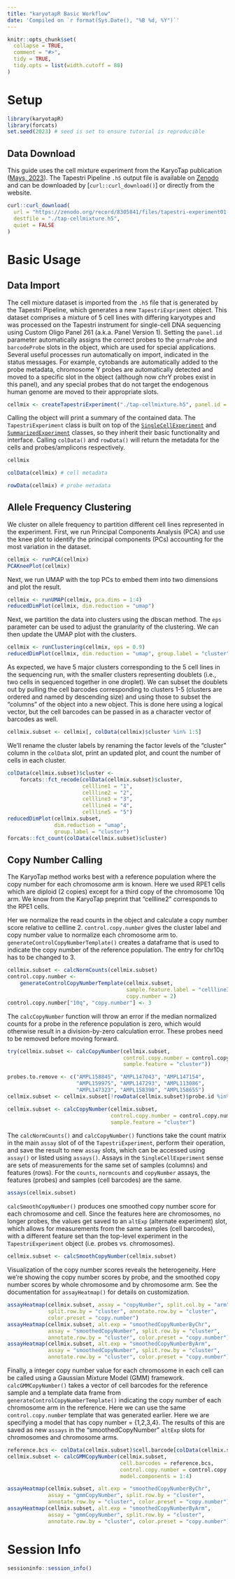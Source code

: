 ```yaml
---
title: "karyotapR Basic Workflow"
date: 'Compiled on `r format(Sys.Date(), "%B %d, %Y")`'
---
```


```r
knitr::opts_chunk$set(
  collapse = TRUE,
  comment = "#>",
  tidy = TRUE,
  tidy.opts = list(width.cutoff = 80)
)
```

# Setup

```r
library(karyotapR)
library(forcats)
set.seed(2023) # seed is set to ensure tutorial is reproducible
```

## Data Download

This guide uses the cell mixture experiment from the KaryoTap publication ([Mays, 2023](https://www.biorxiv.org/content/10.1101/2023.09.08.555746v1)). The Tapestri Pipeline `.h5` output file is available on [Zenodo](https://doi.org/10.5281/zenodo.8305841) and can be downloaded by [`curl::curl_download()`] or directly from the website.

```r
curl::curl_download(
  url = "https://zenodo.org/record/8305841/files/tapestri-experiment01-panelv1.h5?download=1",
  destfile = "./tap-cellmixture.h5",
  quiet = FALSE
)
```
# Basic Usage

## Data Import

The cell mixture dataset is imported from the `.h5` file that is generated by the Tapestri Pipeline, which generates a new `TapestriExpriment` object. This dataset comprises a mixture of 5 cell lines with differing karyotypes and was processed on the Tapestri instrument for single-cell DNA sequencing using Custom Oligo Panel 261 (a.k.a. Panel Version 1). Setting the `panel.id` parameter automatically assigns the correct probes to the `grnaProbe` and `barcodeProbe` slots in the object, which are used for special applications. Several useful processes run automatically on import, indicated in the status messages. For example, cytobands are automatically added to the probe metadata, chromosome Y probes are automatically detected and moved to a specific slot in the object (although now chrY probes exist in this panel), and any special probes that do not target the endogenous human genome are moved to their appropriate slots. 

```r
cellmix <- createTapestriExperiment("./tap-cellmixture.h5", panel.id = "CO261")
```

Calling the object will print a summary of the contained data. The `TapestriExperiment` class is built on top of the [`SingleCellExperiment`](https://bioconductor.org/packages/release/bioc/html/SingleCellExperiment.html) and [`SummarizedExperiment`](https://bioconductor.org/packages/release/bioc/html/SummarizedExperiment.html) classes, so they inherit their basic functionality and interface. Calling `colData()` and `rowData()` will return the metadata for the cells and probes/amplicons respectively. 

```r
cellmix
```

```r
colData(cellmix) # cell metadata
```

```r
rowData(cellmix) # probe metadata
```

## Allele Frequency Clustering

We cluster on allele frequency to partition different cell lines represented in the experiment.
First, we run Principal Components Analysis (PCA) and use the knee plot to identify the principal components (PCs) accounting for the most variation in the dataset.

```r
cellmix <- runPCA(cellmix)
PCAKneePlot(cellmix)
```

Next, we run UMAP with the top PCs to embed them into two dimensions and plot the result.

```r
cellmix <- runUMAP(cellmix, pca.dims = 1:4)
reducedDimPlot(cellmix, dim.reduction = "umap")
```

Next, we partition the data into clusters using the dbscan method. The `eps` parameter can be used to adjust the granularity of the clustering. We can then update the UMAP plot with the clusters.

```r
cellmix <- runClustering(cellmix, eps = 0.9)
reducedDimPlot(cellmix, dim.reduction = "umap", group.label = "cluster")
```

As expected, we have 5 major clusters corresponding to the 5 cell lines in the sequencing run, with the smaller clusters representing doublets (i.e., two cells in sequenced together in one droplet). We can subset the doublets out by pulling the cell barcodes corresponding to clusters 1-5 (clusters are ordered and named by descending size) and using those to subset the "columns" of the object into a new object. This is done here using a logical vector, but the cell barcodes can be passed in as a character vector of barcodes as well.

```r
cellmix.subset <- cellmix[, colData(cellmix)$cluster %in% 1:5]
```

We'll rename the cluster labels by renaming the factor levels of the "cluster" column in the `colData` slot, print an updated plot, and count the number of cells in each cluster.

```r
colData(cellmix.subset)$cluster <- 
    forcats::fct_recode(colData(cellmix.subset)$cluster, 
                        cellline1 = "1", 
                        cellline2 = "2", 
                        cellline3 = "3", 
                        cellline4 = "4", 
                        cellline5 = "5")
reducedDimPlot(cellmix.subset, 
               dim.reduction = "umap", 
               group.label = "cluster")
forcats::fct_count(colData(cellmix.subset)$cluster)
```

## Copy Number Calling 

The KaryoTap method works best with a reference population where the copy number for each chromosome arm is known. Here we used RPE1 cells which are diploid (2 copies) except for a third copy of the chromosome 10q arm. We know from the KaryoTap preprint that "cellline2" corresponds to the RPE1 cells.

Her we normalize the read counts in the object and calculate a copy number score relative to cellline 2. `control.copy.number` gives the cluster label and copy number value to normalize each chromosome arm to. `generateControlCopyNumberTemplate()` creates a dataframe that is used to indicate the copy number of the reference population. The entry for chr10q has to be changed to 3. 


```r
cellmix.subset <- calcNormCounts(cellmix.subset)
control.copy.number <- 
    generateControlCopyNumberTemplate(cellmix.subset, 
                                      sample.feature.label = "cellline3", 
                                      copy.number = 2)
control.copy.number["10q", "copy.number"] <- 3
```

The `calcCopyNumber` function will throw an error if the median normalized counts for a probe in the reference population is zero, which would otherwise result in a division-by-zero calculation error. These probes need to be removed before moving forward.

```r
try(cellmix.subset <- calcCopyNumber(cellmix.subset, 
                                     control.copy.number = control.copy.number, 
                                     sample.feature = "cluster"))
```

```r
probes.to.remove <- c("AMPL158845", "AMPL147043", "AMPL147154", 
                      "AMPL159975", "AMPL147293", "AMPL113086", 
                      "AMPL147323", "AMPL158390", "AMPL158655")
cellmix.subset <- cellmix.subset[!rowData(cellmix.subset)$probe.id %in% probes.to.remove, ]

cellmix.subset <- calcCopyNumber(cellmix.subset, 
                                 control.copy.number = control.copy.number, 
                                 sample.feature = "cluster")
```

The `calcNormCounts()` and `calcCopyNumber()` functions take the count matrix in the main `assay` slot of of the `TapestriExperiment`, perform their operation, and save the result to new `assay` slots, which can be accessed using `assay()` or listed using `assays()`. Assays in the `SingleCellExperiment` sense are sets of measurements for the same set of samples (columns) and features (rows). For the `counts`, `normcounts` and `copyNumber` assays, the features (probes) and samples (cell barcodes) are the same.

```r
assays(cellmix.subset)
```

`calcSmoothCopyNumber()` produces one smoothed copy number score for each chromosome and cell. Since the features here are chromosomes, no longer probes, the values get saved to an `altExp` (alternate experiment) slot, which allows for measurements from the same samples (cell barcodes), with a different feature set than the top-level experiment in the `TapestriExperiment` object (i.e. probes vs. chromosomes).

```r
cellmix.subset <- calcSmoothCopyNumber(cellmix.subset)
```

Visualization of the copy number scores reveals the heterogeneity. Here we're showing the copy number scores by probe, and the smoothed copy number scores by whole chromosome and by chromosome arm. See the documentation for `assayHeatmap()` for details on customization.

```r
assayHeatmap(cellmix.subset, assay = "copyNumber", split.col.by = "arm", 
             split.row.by = "cluster", annotate.row.by = "cluster", 
             color.preset = "copy.number")
assayHeatmap(cellmix.subset, alt.exp = "smoothedCopyNumberByChr", 
             assay = "smoothedCopyNumber", split.row.by = "cluster", 
             annotate.row.by = "cluster", color.preset = "copy.number")
assayHeatmap(cellmix.subset, alt.exp = "smoothedCopyNumberByArm", 
             assay = "smoothedCopyNumber", split.row.by = "cluster", 
             annotate.row.by = "cluster", color.preset = "copy.number")
```

Finally, a integer copy number value for each chromosome in each cell can be called using a Gaussian Mixture Model (GMM) framework. `calcGMMCopyNumber()` takes a vector of cell barcodes for the reference sample and a template data frame from `generateControlCopyNumberTemplate()` indicating the copy number of each chromosome arm in the reference. Here we can use the same `control.copy.number` template that was generated earlier. Here we are specifying a model that has copy number = {1,2,3,4}. The results of this are saved as new `assays` in the "smoothedCopyNumber" `altExp` slots for chromosomes and chromosome arms.

```r
reference.bcs <- colData(cellmix.subset)$cell.barcode[colData(cellmix.subset)$cluster == "cellline2"]
cellmix.subset <- calcGMMCopyNumber(cellmix.subset, 
                                    cell.barcodes = reference.bcs, 
                                    control.copy.number = control.copy.number, 
                                    model.components = 1:4)
```

```r
assayHeatmap(cellmix.subset, alt.exp = "smoothedCopyNumberByChr", 
             assay = "gmmCopyNumber", split.row.by = "cluster", 
             annotate.row.by = "cluster", color.preset = "copy.number")
assayHeatmap(cellmix.subset, alt.exp = "smoothedCopyNumberByArm", 
             assay = "gmmCopyNumber", split.row.by = "cluster", 
             annotate.row.by = "cluster", color.preset = "copy.number")
```


# Session Info

```r
sessioninfo::session_info()
```
